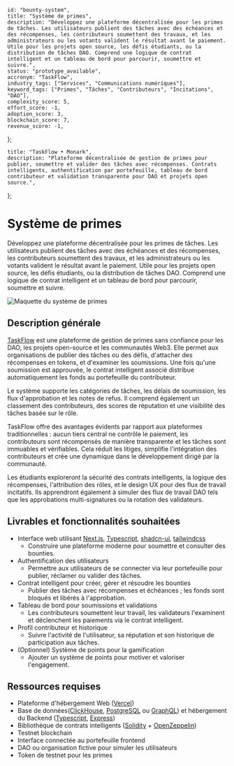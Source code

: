     id: "bounty-system",
    title: "Système de primes",
    description: "Développez une plateforme décentralisée pour les primes de tâches. Les utilisateurs publient des tâches avec des échéances et des récompenses, les contributeurs soumettent des travaux, et les administrateurs ou les votants valident le résultat avant le paiement. Utile pour les projets open source, les défis étudiants, ou la distribution de tâches DAO. Comprend une logique de contrat intelligent et un tableau de bord pour parcourir, soumettre et suivre.",
    status: "prototype_available",
    accronym: "TaskFlow",
    industry_tags: ["Services", "Communications numériques"],
    keyword_tags: ["Primes", "Tâches", "Contributeurs", "Incitations", "DAO"],
    complexity_score: 5,
    effort_score: -1,
    adoption_score: 3,
    blockchain_score: 7,
    revenue_score: -1,
};

    title: "TaskFlow • Monark",
    description: "Plateforme décentralisée de gestion de primes pour publier, soumettre et valider des tâches avec récompenses. Contrats intelligents, authentification par portefeuille, tableau de bord contributeur et validation transparente pour DAO et projets open source.",
};

# Système de primes

Développez une plateforme décentralisée pour les primes de tâches. Les utilisateurs publient des tâches avec des échéances et des récompenses, les contributeurs soumettent des travaux, et les administrateurs ou les votants valident le résultat avant le paiement. Utile pour les projets open source, les défis étudiants, ou la distribution de tâches DAO. Comprend une logique de contrat intelligent et un tableau de bord pour parcourir, soumettre et suivre.

![Maquette du système de primes](/images/project/bounty-system.jpg)

## Description générale

[TaskFlow](https://taskflow.monark.io) est une plateforme de gestion de primes sans confiance pour les DAO, les projets open-source et les communautés Web3. Elle permet aux organisations de publier des tâches ou des défis, d'attacher des récompenses en tokens, et d'examiner les soumissions. Une fois qu'une soumission est approuvée, le contrat intelligent associé distribue automatiquement les fonds au portefeuille du contributeur.
        
Le système supporte les catégories de tâches, les délais de soumission, les flux d'approbation et les notes de refus. Il comprend également un classement des contributeurs, des scores de réputation et une visibilité des tâches basée sur le rôle.
        
TaskFlow offre des avantages évidents par rapport aux plateformes traditionnelles : aucun tiers central ne contrôle le paiement, les contributeurs sont récompensés de manière transparente et les tâches sont immuables et vérifiables. Cela réduit les litiges, simplifie l'intégration des contributeurs et crée une dynamique dans le développement dirigé par la communauté.
        
Les étudiants exploreront la sécurité des contrats intelligents, la logique des récompenses, l'attribution des rôles, et le design UX pour des flux de travail incitatifs. Ils apprendront également à simuler des flux de travail DAO tels que les approbations multi-signatures ou la rotation des validateurs.

## Livrables et fonctionnalités souhaitées

- Interface web utilisant [Next.js](https://nextjs.org/), [Typescript](https://www.typescriptlang.org/), [shadcn-ui](https://ui.shadcn.com/), [tailwindcss](https://tailwindcss.com/)  
   - Construire une plateforme moderne pour soumettre et consulter des bounties.
- Authentification des utilisateurs  
   - Permettre aux utilisateurs de se connecter via leur portefeuille pour publier, réclamer ou valider des tâches.
- Contrat intelligent pour créer, gérer et résoudre les bounties  
   - Publier des tâches avec récompenses et échéances ; les fonds sont bloqués et libérés à l'approbation.
- Tableau de bord pour soumissions et validations  
   - Les contributeurs soumettent leur travail, les validateurs l'examinent et déclenchent les paiements via le contrat intelligent.
- Profil contributeur et historique  
   - Suivre l'activité de l'utilisateur, sa réputation et son historique de participation aux tâches.
- (Optionnel) Système de points pour la gamification  
   - Ajouter un système de points pour motiver et valoriser l'engagement.

## Ressources requises

- Plateforme d'hébergement Web ([Vercel](https://www.vercel.com/))
- Base de données([ClickHouse](https://clickhouse.com/), [PostgreSQL](https://www.postgresql.org/) ou [GraphQL](https://graphql.org/)) et hébergement du Backend ([Typescript](https://www.typescriptlang.org/), [Express](https://expressjs.com/))
- Bibliothèque de contrats intelligents ([Solidity](https://soliditylang.org/) + [OpenZeppelin](https://www.openzeppelin.com/))
- Testnet blockchain
- Interface connectée au portefeuille frontend
- DAO ou organisation fictive pour simuler les utilisateurs 
- Token de testnet pour les primes